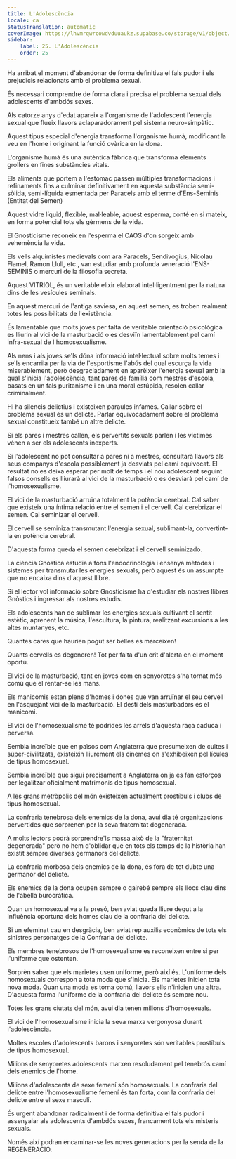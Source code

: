 ```yaml
---
title: L'Adolescència
locale: ca
statusTranslation: automatic
coverImage: https://lhvmrqwrcowdvduuaukz.supabase.co/storage/v1/object/public/strapi-uploads/small_cover-educacion-fundamental.webp-2d51a7828a2b1309555be27f7e2a61a0.webp
sidebar:
    label: 25. L'Adolescència
    order: 25
---
```

Ha arribat el moment d'abandonar de forma definitiva el fals pudor i els prejudicis relacionats amb el problema sexual.

És necessari comprendre de forma clara i precisa el problema sexual dels adolescents d'ambdós sexes.

Als catorze anys d'edat apareix a l'organisme de l'adolescent l'energia sexual que flueix llavors aclaparadorament pel sistema neuro-simpàtic.

Aquest tipus especial d'energia transforma l'organisme humà, modificant la veu en l'home i originant la funció ovàrica en la dona.

L'organisme humà és una autèntica fàbrica que transforma elements grollers en fines substàncies vitals.

Els aliments que portem a l'estómac passen múltiples transformacions i refinaments fins a culminar definitivament en aquesta substància semi-sòlida, semi-líquida esmentada per Paracels amb el terme d'Ens-Seminis (Entitat del Semen)

Aquest vidre líquid, flexible, mal·leable, aquest esperma, conté en si mateix, en forma potencial tots els gèrmens de la vida.

El Gnosticisme reconeix en l'esperma el CAOS d'on sorgeix amb vehemència la vida.

Els vells alquimistes medievals com ara Paracels, Sendivogius, Nicolau Flamel, Ramon Llull, etc., van estudiar amb profunda veneració l'ENS-SEMINIS o mercuri de la filosofia secreta.

Aquest VITRIOL, és un veritable elixir elaborat intel·ligentment per la natura dins de les vesícules seminals.

En aquest mercuri de l'antiga saviesa, en aquest semen, es troben realment totes les possibilitats de l'existència.

És lamentable que molts joves per falta de veritable orientació psicològica es lliurin al vici de la masturbació o es desviïn lamentablement pel camí infra-sexual de l'homosexualisme.

Als nens i als joves se'ls dóna informació intel·lectual sobre molts temes i se'ls encarrila per la via de l'esportisme l'abús del qual escurça la vida miserablement, però desgraciadament en aparèixer l'energia sexual amb la qual s'inicia l'adolescència, tant pares de família com mestres d'escola, basats en un fals puritanisme i en una moral estúpida, resolen callar criminalment.

Hi ha silencis delictius i existeixen paraules infames. Callar sobre el problema sexual és un delicte. Parlar equivocadament sobre el problema sexual constitueix també un altre delicte.

Si els pares i mestres callen, els pervertits sexuals parlen i les víctimes vénen a ser els adolescents inexperts.

Si l'adolescent no pot consultar a pares ni a mestres, consultarà llavors als seus companys d'escola possiblement ja desviats pel camí equivocat. El resultat no es deixa esperar per molt de temps i el nou adolescent seguint falsos consells es lliurarà al vici de la masturbació o es desviarà pel camí de l'homosexualisme.

El vici de la masturbació arruïna totalment la potència cerebral. Cal saber que existeix una íntima relació entre el semen i el cervell. Cal cerebrizar el semen. Cal seminizar el cervell.

El cervell se seminiza transmutant l'energia sexual, sublimant-la, convertint-la en potència cerebral.

D'aquesta forma queda el semen cerebrizat i el cervell seminizado.

La ciència Gnòstica estudia a fons l'endocrinologia i ensenya mètodes i sistemes per transmutar les energies sexuals, però aquest és un assumpte que no encaixa dins d'aquest llibre.

Si el lector vol informació sobre Gnosticisme ha d'estudiar els nostres llibres Gnòstics i ingressar als nostres estudis.

Els adolescents han de sublimar les energies sexuals cultivant el sentit estètic, aprenent la música, l'escultura, la pintura, realitzant excursions a les altes muntanyes, etc.

Quantes cares que haurien pogut ser belles es marceixen!

Quants cervells es degeneren! Tot per falta d'un crit d'alerta en el moment oportú.

El vici de la masturbació, tant en joves com en senyoretes s'ha tornat més comú que el rentar-se les mans.

Els manicomis estan plens d'homes i dones que van arruïnar el seu cervell en l'asquejant vici de la masturbació. El destí dels masturbadors és el manicomi.

El vici de l'homosexualisme té podrides les arrels d'aquesta raça caduca i perversa.

Sembla increïble que en països com Anglaterra que presumeixen de cultes i súper-civilitzats, existeixin lliurement els cinemes on s'exhibeixen pel·lícules de tipus homosexual.

Sembla increïble que sigui precisament a Anglaterra on ja es fan esforços per legalitzar oficialment matrimonis de tipus homosexual.

A les grans metròpolis del món existeixen actualment prostíbuls i clubs de tipus homosexual.

La confraria tenebrosa dels enemics de la dona, avui dia té organitzacions pervertides que sorprenen per la seva fraternitat degenerada.

A molts lectors podrà sorprendre'ls massa això de la "fraternitat degenerada" però no hem d'oblidar que en tots els temps de la història han existit sempre diverses germanors del delicte.

La confraria morbosa dels enemics de la dona, és fora de tot dubte una germanor del delicte.

Els enemics de la dona ocupen sempre o gairebé sempre els llocs clau dins de l'abella burocràtica.

Quan un homosexual va a la presó, ben aviat queda lliure degut a la influència oportuna dels homes clau de la confraria del delicte.

Si un efeminat cau en desgràcia, ben aviat rep auxilis econòmics de tots els sinistres personatges de la Confraria del delicte.

Els membres tenebrosos de l'homosexualisme es reconeixen entre si per l'uniforme que ostenten.

Sorprèn saber que els marietes usen uniforme, però així és. L'uniforme dels homosexuals correspon a tota moda que s'inicia. Els marietes inicien tota nova moda. Quan una moda es torna comú, llavors ells n'inicien una altra. D'aquesta forma l'uniforme de la confraria del delicte és sempre nou.

Totes les grans ciutats del món, avui dia tenen milions d'homosexuals.

El vici de l'homosexualisme inicia la seva marxa vergonyosa durant l'adolescència.

Moltes escoles d'adolescents barons i senyoretes són veritables prostíbuls de tipus homosexual.

Milions de senyoretes adolescents marxen resoludament pel tenebrós camí dels enemics de l'home.

Milions d'adolescents de sexe femení són homosexuals. La confraria del delicte entre l'homosexualisme femení és tan forta, com la confraria del delicte entre el sexe masculí.

És urgent abandonar radicalment i de forma definitiva el fals pudor i assenyalar als adolescents d'ambdós sexes, francament tots els misteris sexuals.

Només així podran encaminar-se les noves generacions per la senda de la REGENERACIÓ.

